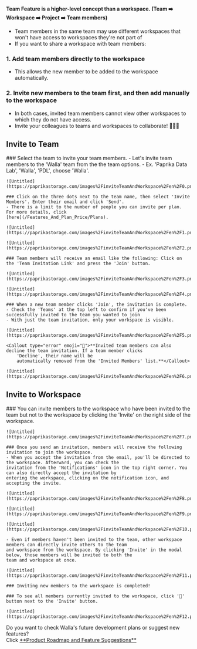 
<Callout type='warning' emoji="⚠️">**Team Feature is a higher-level concept than a workspace. (Team ➡️ Workspace ➡️
    Project ➡️ Team members)**</Callout>

- Team members in the same team may use different workspaces that won't have access to workspaces they're not part of
- If you want to share a workspace with team members:

### 1. Add team members directly to the workspace
 - This allows the new member to be added to the workspace automatically.

### 2. Invite new members to the team first, and then add manually to the workspace
- In both cases, invited team members cannot view other workspaces to which they do not have access.
- Invite your colleagues to teams and workspaces to collaborate! 🙆🏻‍♀️

## Invite to Team

<Steps>
    ### Select the team to invite your team members.
    - Let's invite team members to the 'Walla' team from the the team options.
    - Ex. 'Paprika Data Lab', 'Walla', 'PDL', choose 'Walla'.

    ![Untitled](https://paprikastorage.com/images%2FinviteTeamAndWorkspace%2Fen%2F0.png)

    ### Click on the three dots next to the team name, then select 'Invite Members'. Enter their email and click 'Send'.
    - There is a limit to the number of people you can invite per plan. For more details, click
    [here](/Features_And_Plan_Price/Plans).

    ![Untitled](https://paprikastorage.com/images%2FinviteTeamAndWorkspace%2Fen%2F1.png)

    ![Untitled](https://paprikastorage.com/images%2FinviteTeamAndWorkspace%2Fen%2F2.png)

    ### Team members will receive an email like the following: Click on the 'Team Invitation Link' and press the 'Join' button.

    ![Untitled](https://paprikastorage.com/images%2FinviteTeamAndWorkspace%2Fen%2F3.png)

    ![Untitled](https://paprikastorage.com/images%2FinviteTeamAndWorkspace%2Fen%2F4.png)

    ### When a new team member clicks 'Join', the invitation is complete.
    - Check the 'Teams' at the top left to confirm if you've been successfully invited to the team you wanted to join
    - With just the team invitation, only your workspace is visible.

    ![Untitled](https://paprikastorage.com/images%2FinviteTeamAndWorkspace%2Fen%2F5.png)

    <Callout type="error" emoji="🚨">**Invited team members can also decline the team invitation. If a team member clicks
        'Decline', their name will be
        automatically removed from the 'Invited Members' list.**</Callout>

    ![Untitled](https://paprikastorage.com/images%2FinviteTeamAndWorkspace%2Fen%2F6.png)
</Steps>


## Invite to Workspace
<Steps>
    ### You can invite members to the workspace who have been invited to the team but not to the workspace by clicking
    the 'Invite' on the right side of the workspace.

    ![Untitled](https://paprikastorage.com/images%2FinviteTeamAndWorkspace%2Fen%2F7.png)

    ### Once you send an invitation, members will receive the following invitation to join the workspace.
    - When you accept the invitation from the email, you'll be directed to the workspace. Afterward, you can check the
    invitation from the 'Notifications' icon in the top right corner. You can also directly accept the invitation by
    entering the workspace, clicking on the notification icon, and accepting the invite.

    ![Untitled](https://paprikastorage.com/images%2FinviteTeamAndWorkspace%2Fen%2F8.png)

    ![Untitled](https://paprikastorage.com/images%2FinviteTeamAndWorkspace%2Fen%2F9.png)

    ![Untitled](https://paprikastorage.com/images%2FinviteTeamAndWorkspace%2Fen%2F10.png)

    - Even if members haven't been invited to the team, other workspace members can directly invite others to the team
    and workspace from the workspace. By clicking 'Invite' in the modal below, those members will be invited to both the
    team and workspace at once.

    ![Untitled](https://paprikastorage.com/images%2FinviteTeamAndWorkspace%2Fen%2F11.png)

    ### Inviting new members to the workspace is completed!

    ### To see all members currently invited to the workspace, click '👤' button next to the 'Invite' button.

    ![Untitled](https://paprikastorage.com/images%2FinviteTeamAndWorkspace%2Fen%2F12.png)
</Steps>

<Callout type='info' emoji="🔔">
    Do you want to check Walla's future development plans or suggest new features? <br/>Click <a
    href='https://app.walla.my/signin?redirectUrl=/support/featureRequest'
    target="_blank"
    rel="noopener noreferrer"
    style={{textDecoration: 'underline'}}>**Product
    Roadmap and Feature Suggestions**</a>
</Callout>
